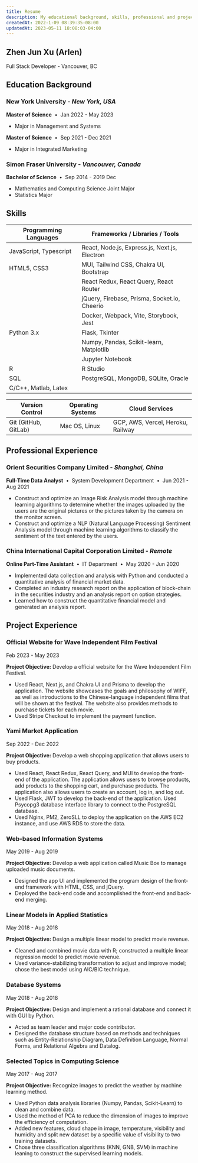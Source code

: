 ```yaml
---
title: Resume
description: My educational background, skills, professional and project experience.
createdAt: 2022-1-09 08:39:35-08:00
updatedAt: 2023-05-11 18:08:03-04:00
---
```


## Zhen Jun Xu (Arlen)

Full Stack Developer - Vancouver, BC

## Education Background

### New York University - _New York, USA_

**Master of Science** &nbsp;•&nbsp; Jan 2022 - May 2023

- Major in Management and Systems

**Master of Science** &nbsp;•&nbsp; Sep 2021 - Dec 2021

- Major in Integrated Marketing

### Simon Fraser University - _Vancouver, Canada_

**Bachelor of Science** &nbsp;•&nbsp; Sep 2014 - 2019 Dec

- Mathematics and Computing Science Joint Major
- Statistics Major

## Skills

| Programming Languages  | Frameworks / Libraries / Tools                |
| ---------------------- | --------------------------------------------- |
| JavaScript, Typescript | React, Node.js, Express.js, Next.js, Electron |
| HTML5, CSS3            | MUI, Tailwind CSS, Chakra UI, Bootstrap       |
|                        | React Redux, React Query, React Router        |
|                        | jQuery, Firebase, Prisma, Socket.io, Cheerio  |
|                        | Docker, Webpack, Vite, Storybook, Jest        |
| Python 3.x             | Flask, Tkinter                                |
|                        | Numpy, Pandas, Scikit-learn, Matplotlib       |
|                        | Jupyter Notebook                              |
| R                      | R Studio                                      |
| SQL                    | PostgreSQL, MongoDB, SQLite, Oracle           |
| C/C++, Matlab, Latex   |                                               |

| Version Control      | Operating Systems | Cloud Services                    |
| -------------------- | ----------------- | --------------------------------- |
| Git (GitHub, GitLab) | Mac OS, Linux     | GCP, AWS, Vercel, Heroku, Railway |

## Professional Experience

### Orient Securities Company Limited - _Shanghai, China_

**Full-Time Data Analyst** &nbsp;•&nbsp; System Development Department &nbsp;•&nbsp; Jun 2021 - Aug 2021

- Construct and optimize an Image Risk Analysis model through machine learning algorithms to determine whether the images uploaded by the users are the original pictures or the pictures taken by the camera on the monitor screen.
- Construct and optimize a NLP (Natural Language Processing) Sentiment Analysis model through machine learning algorithms to classify the sentiment of the text entered by the users.

### China International Capital Corporation Limited - _Remote_

**Online Part-Time Assistant** &nbsp;•&nbsp; IT Department &nbsp;•&nbsp; May 2020 - Jun 2020

- Implemented data collection and analysis with Python and conducted a quantitative analysis of financial market data.
- Completed an industry research report on the application of block-chain in the securities industry and an analysis report on option strategies.
- Learned how to construct the quantitative financial model and generated an analysis report.

## Project Experience

### Official Website for Wave Independent Film Festival

Feb 2023 - May 2023

**Project Objective:** Develop a official website for the Wave Independent Film Festival.

- Used React, Next.js, and Chakra UI and Prisma to develop the application. The website showcases the goals and philosophy of WIFF, as well as introductions to the Chinese-language independent films that will be shown at the festival. The website also provides methods to purchase tickets for each movie.
- Used Stripe Checkout to implement the payment function.

### Yami Market Application

Sep 2022 - Dec 2022

**Project Objective:** Develop a web shopping application that allows users to buy products.

- Used React, React Redux, React Query, and MUI to develop the front-end of the application. The application allows users to browse products, add products to the shopping cart, and purchase products. The application also allows users to create an account, log in, and log out.
- Used Flask, JWT to develop the back-end of the application. Used Psycopg3 database interface library to connect to the PostgreSQL database.
- Used Nginx, PM2, ZeroSLL to deploy the application on the AWS EC2 instance, and use AWS RDS to store the data.

### Web-based Information Systems

May 2019 - Aug 2019

**Project Objective:** Develop a web application called Music Box to manage uploaded music documents.

- Designed the app UI and implemented the program design of the front-end framework with HTML, CSS, and jQuery.
- Deployed the back-end code and accomplished the front-end and back-end merging.

### Linear Models in Applied Statistics

May 2018 - Aug 2018

**Project Objective:** Design a multiple linear model to predict movie revenue.

- Cleaned and combined movie data with R; constructed a multiple linear regression model to predict movie revenue.
- Used variance-stabilizing transformation to adjust and improve model; chose the best model using AIC/BIC technique.

### Database Systems

May 2018 - Aug 2018

**Project Objective:** Design and implement a rational database and connect it with GUI by Python.

- Acted as team leader and major code contributor.
- Designed the database structure based on methods and techniques such as Entity-Relationship Diagram, Data Definition Language, Normal Forms, and Relational Algebra and Datalog.

### Selected Topics in Computing Science

May 2017 - Aug 2017

**Project Objective:** Recognize images to predict the weather by machine learning method.

- Used Python data analysis libraries (Numpy, Pandas, Scikit-Learn) to clean and combine data.
- Used the method of PCA to reduce the dimension of images to improve the efficiency of computation.
- Added new features, cloud shape in image, temperature, visibility and humidity and split new dataset by a specific value of visibility to two training datasets.
- Chose three classification algorithms (KNN, GNB, SVM) in machine leaning to construct the supervised learning models.
